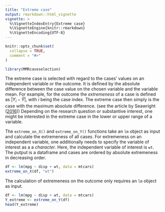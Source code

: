 ```yaml
---
title: "Extreme case"
output: rmarkdown::html_vignette
vignette: >
  %\VignetteIndexEntry{Extreme case}
  %\VignetteEngine{knitr::rmarkdown}
  %\VignetteEncoding{UTF-8}
---
```


```r
knitr::opts_chunk$set(
  collapse = TRUE,
  comment = "#>"
)
```

```r
library(MMRcaseselection)
```

The extreme case is selected with regard to the cases' values on an independent variable or the outcome. It is defined by the absolute difference between the case value on the chosen variable and the variable mean. For example, for the outcome the *extremeness* of a case is defined as $|Y_i-\hat{Y}|$, with $i$ being the case index. The extreme case then simply is the case with the maximum absolute difference. (see the article by Seawright ([2016](https://doi.org/10.1177/0049124116643556))) Depending on the research question or substantive interest, one might be interested in the extreme case in the lower or upper range of a variable. 

The `extreme_on_X()` and `extreme_on_Y()` functions take an `lm` object as input and calculate the extremeness of all cases. For extremeness on an independent variable, one additionally needs to specify the variable of interest as a a *character*. Here, the independent variable of interest is `wt`. The putput is a dataframe and cases are ordered by absolute extremeness in decreasing order.
```r
df <- lm(mpg ~ disp + wt, data = mtcars)
extreme_on_X(df, "wt")
```

The calculation of extremeness on the outcome only requires an `lm` object as input.
```r
df <- lm(mpg ~ disp + wt, data = mtcars)
Y_extreme <- extreme_on_Y(df)
head(Y_extreme)
```




